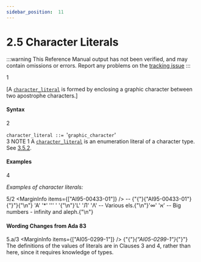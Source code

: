 ```yaml
---
sidebar_position:  11
---
```


# 2.5 Character Literals

:::warning
This Reference Manual output has not been verified,
and may contain omissions or errors.
Report any problems on the [tracking issue](https://github.com/ada-lang-io/ada-lang-io/issues/20)
:::


<MarginText>1</MarginText>
<p>[A <code><a href="../AA-2/AA-2.5#S0015">character_literal</a></code> is formed by enclosing a graphic character between two apostrophe characters.] <br /></p>


#### Syntax

<MarginText>2</MarginText>

<CodeBlock>
<code>character_literal</code><a id="S0015"></a><code> ::= </code>'<code>graphic_character</code>'<br />

</CodeBlock>
<MarginText>3</MarginText>
<Admonition type="aarm" aarm="note" title="Note: ">
NOTE 1   A <code><a href="../AA-2/AA-2.5#S0015">character_literal</a></code> is an enumeration literal of a character type. See <a href="../AA-3/AA-3.5#Subclause_3.5.2">3.5.2</a>. <br /></Admonition>


#### Examples

<MarginText>4</MarginText>
<p><em>Examples of character literals:</em> <br /></p>

<MarginText>5/2</MarginText>
<MarginInfo items={["AI95-00433-01"]} /><CodeBlock language="ada">
--  {"{"}{"AI95-00433-01"}{"}"}{"\n"} 'A'     '*'     '''     ' '{"\n"}'L'     '&#1051;'     '&#923;'    -- Various els.{"\n"}'&#8734;'     '&#1488;'            -- Big numbers - infinity and aleph.{"\n"}

</CodeBlock>

#### Wording Changes from Ada 83

<MarginText>5.a/3</MarginText>
<MarginInfo items={["AI05-0299-1"]} /><Admonition type="aarm" aarm="note" title="Note: ">
{"{"}<em>{"AI05-0299-1"}</em>{"}"} <br />The definitions of the values of literals are in Clauses 3 and 4, rather than here, since it requires knowledge of types. <br /></Admonition>

